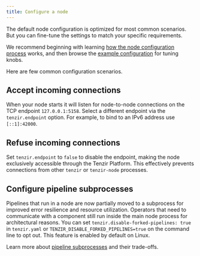 ```yaml
---
title: Configure a node
---
```


The default node configuration is optimized for most common scenarios. But you
can fine-tune the settings to match your specific requirements.

We recommend beginning with learning [how the node configuration
process](/explanations/configuration) works, and then browse the [example
configuration](/reference/node/configuration) for tuning knobs.

Here are few common configuration scenarios.

## Accept incoming connections

When your node starts it will listen for node-to-node connections on the TCP
endpoint `127.0.0.1:5158`. Select a different endpoint via the `tenzir.endpoint`
option. For example, to bind to an IPv6 address use `[::1]:42000`.

## Refuse incoming connections

Set `tenzir.endpoint` to `false` to disable the endpoint, making the node
exclusively accessible through the Tenzir Platform. This effectively prevents
connections from other `tenzir` or `tenzir-node` processes.

## Configure pipeline subprocesses

Pipelines that run in a node are now partially moved to a subprocess for
improved error resilience and resource utilization. Operators that need to
communicate with a component still run inside the main node process for
architectural reasons. You can set `tenzir.disable-forked-pipelines: true` in
`tenzir.yaml` or `TENZIR_DISABLE_FORKED_PIPELINES=true` on the command line to
opt out. This feature is enabled by default on Linux.

Learn more about [pipeline subprocesses](/explanations/architecture/node#pipeline-subprocesses)
and their trade-offs.
